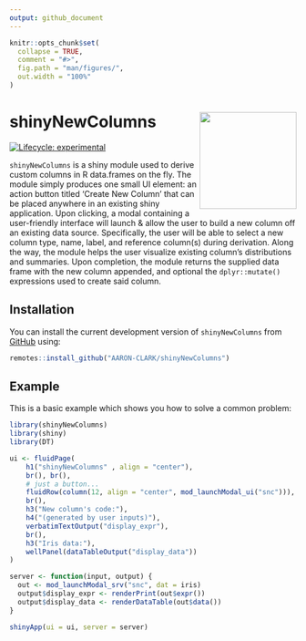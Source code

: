 ```yaml
---
output: github_document
---
```


<!-- README.md is generated from README.Rmd. Please edit that file -->

```r
knitr::opts_chunk$set(
  collapse = TRUE,
  comment = "#>",
  fig.path = "man/figures/",
  out.width = "100%"
)
```

# shinyNewColumns <a href='https://github.com/AARON-CLARK/shinyNewColumns'><img src="man/figures/hex-shinyNewColumns.png" align="right" height="170"/></a>

<!-- badges: start -->
[![Lifecycle: experimental](https://img.shields.io/badge/lifecycle-experimental-orange.svg)](https://lifecycle.r-lib.org/articles/stages.html#experimental)
<!-- badges: end -->

`shinyNewColumns` is a shiny module used to derive custom columns in R data.frames on the fly. The module simply produces one small UI element: an action button titled 'Create New Column' that can be placed anywhere in an existing shiny application. Upon clicking, a modal containing a user-friendly interface will launch & allow the user to build a new column off an existing data source. Specifically, the user will be able to select a new column type, name, label, and reference column(s) during derivation. Along the way, the module helps the user visualize existing column's distributions and summaries. Upon completion, the module returns the supplied data frame with the new column appended, and optional the `dplyr::mutate()` expressions used to create said column.



## Installation

You can install the current development version of `shinyNewColumns` from [GitHub](https://github.com/AARON-CLARK/shinyNewColumns) using:

```r
remotes::install_github("AARON-CLARK/shinyNewColumns")
```



## Example

This is a basic example which shows you how to solve a common problem:

```r
library(shinyNewColumns)
library(shiny)
library(DT)

ui <- fluidPage(
    h1("shinyNewColumns" , align = "center"),
    br(), br(),
    # just a button...
    fluidRow(column(12, align = "center", mod_launchModal_ui("snc"))),
    br(),
    h3("New column's code:"),
    h4("(generated by user inputs)"),
    verbatimTextOutput("display_expr"),
    br(),
    h3("Iris data:"),
    wellPanel(dataTableOutput("display_data"))
)

server <- function(input, output) {
  out <- mod_launchModal_srv("snc", dat = iris)
  output$display_expr <- renderPrint(out$expr())
  output$display_data <- renderDataTable(out$data())
}

shinyApp(ui = ui, server = server)
```
